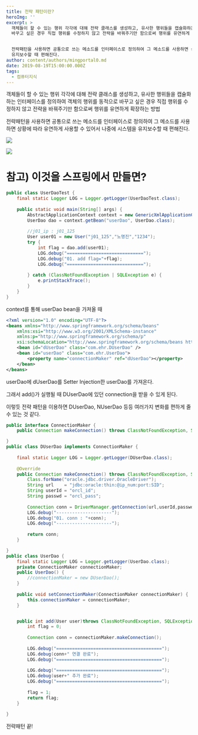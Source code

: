 ```yaml
---
title: 전략 패턴이란?
heroImg: ''
excerpt: >
  객체들이 할 수 있는 행위 각각에 대해 전략 클래스를 생성하고, 유사한 행위들을 캡슐화하는 인터페이스를 정의하여 객체의 행위를 동적으로
  바꾸고 싶은 경우 직접 행위를 수정하지 않고 전략을 바꿔주기만 함으로써 행위를 유연하게 확장하는 방법


  전략패턴을 사용하면 공통으로 쓰는 메소드를 인터페이스로 정의하여 그 메소드를 사용하면 상황에 따라 유연하게 사용할 수 있어서 나중에 시스템을
  유지보수할 때 편해진다.
author: content/authors/mingportal0.md
date: 2019-08-19T15:00:00.000Z
tags:
  - 컴퓨터지식
---
```


객체들이 할 수 있는 행위 각각에 대해 전략 클래스를 생성하고, 유사한 행위들을 캡슐화하는 인터페이스를 정의하여 객체의 행위를 동적으로 바꾸고 싶은 경우 직접 행위를 수정하지 않고 전략을 바꿔주기만 함으로써 행위를 유연하게 확장하는 방법

전략패턴을 사용하면 공통으로 쓰는 메소드를 인터페이스로 정의하여 그 메소드를 사용하면 상황에 따라 유연하게 사용할 수 있어서 나중에 시스템을 유지보수할 때 편해진다.

![](/uploads/20190820_strategy_pattern1.png)

![](/uploads/20190820_strategy_pattern2.png)

# 참고) 이것을 스프링에서 만들면?

```java
public class UserDaoTest {
	final static Logger LOG = Logger.getLogger(UserDaoTest.class);
	
	public static void main(String[] args) {
		AbstractApplicationContext context = new GenericXmlApplicationContext("applicationContext.xml");
		UserDao dao = context.getBean("userDao", UserDao.class);
		
		//j01_ip : j01_125
		User user01 = new User("j01_125","노명진","1234");
		try {
			int flag = dao.add(user01);
			LOG.debug("=============================");
			LOG.debug("01. add flag="+flag);
			LOG.debug("=============================");
			
		} catch (ClassNotFoundException | SQLException e) {
			e.printStackTrace();
		}
	}
}
```

context를 통해 userDao bean을 가져올 때

```xml
<?xml version="1.0" encoding="UTF-8"?>
<beans xmlns="http://www.springframework.org/schema/beans"
	xmlns:xsi="http://www.w3.org/2001/XMLSchema-instance"
	xmlns:p="http://www.springframework.org/schema/p"
	xsi:schemaLocation="http://www.springframework.org/schema/beans http://www.springframework.org/schema/beans/spring-beans.xsd">
	<bean id="dUserDao" class="com.ehr.DUserDao" />
	<bean id="userDao" class="com.ehr.UserDao">
		<property name="connectionMaker" ref="dUserDao"></property>
	</bean>
</beans>
```

userDao에 dUserDao를 Setter Injection한 userDao를 가져온다.

그래서 add()가 실행될 때 DUserDao에 있던 connection을 받을 수 있게 된다.

이렇듯 전략 패턴을 이용하면 DUserDao, NUserDao 등등 여러가지 변화를 편하게 줄 수 있는 것 같다.

```java
public interface ConnectionMaker {
	public Connection makeConnection() throws ClassNotFoundException, SQLException;

}
public class DUserDao implements ConnectionMaker {
	
	final static Logger LOG = Logger.getLogger(DUserDao.class);
	
	@Override
	public Connection makeConnection() throws ClassNotFoundException, SQLException {
		Class.forName("oracle.jdbc.driver.OracleDriver");
		String url    = "jdbc:oracle:thin:@ip_num:port:SID";
		String userId = "orcl_id";
		String passwd = "orcl_pass";		
		
		Connection conn = DriverManager.getConnection(url,userId,passwd);
		LOG.debug("---------------------");
		LOG.debug("01. conn : "+conn);
		LOG.debug("---------------------");
		
		return conn;
	}

}
public class UserDao {
	final static Logger LOG = Logger.getLogger(UserDao.class);
	private ConnectionMaker connectionMaker;
	public UserDao() {
		//connectionMaker = new DUserDao();
	}
	
	public void setConnectionMaker(ConnectionMaker connectionMaker) {
		this.connectionMaker = connectionMaker;
	}


	public int add(User user)throws ClassNotFoundException, SQLException{
		int flag = 0;
		
		Connection conn = connectionMaker.makeConnection();
		
		LOG.debug("========================================");
		LOG.debug(conn+" 연결 완료");
		LOG.debug("========================================");
		
		LOG.debug("========================================");
		LOG.debug(user+" 추가 완료");
		LOG.debug("========================================");
		
		flag = 1;
		return flag;
	}
	
}
```

전략패턴 끝!

